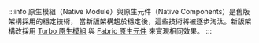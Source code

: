 :::info
原生模組（Native Module）與原生元件（Native Components）是舊版架構採用的穩定技術，
當新版架構趨於穩定後，這些技術將被逐步淘汰。新版架構改採用 [Turbo 原生模組](https://github.com/reactwg/react-native-new-architecture/blob/main/docs/turbo-modules.md) 與 [Fabric 原生元件](https://github.com/reactwg/react-native-new-architecture/blob/main/docs/fabric-native-components.md) 來實現相同效果。
:::